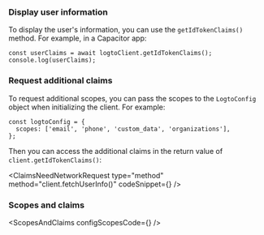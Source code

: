 

### Display user information

To display the user's information, you can use the `getIdTokenClaims()` method. For example, in a Capacitor app:

```tsx
const userClaims = await logtoClient.getIdTokenClaims();
console.log(userClaims);
```

### Request additional claims

<FindUserInfoMissing method="client.getIdTokenClaims()" />

<ScopesAndClaimsIntroduction />

To request additional scopes, you can pass the scopes to the `LogtoConfig` object when initializing the client. For example:

```tsx
const logtoConfig = {
  scopes: ['email', 'phone', 'custom_data', 'organizations'],
};
```

Then you can access the additional claims in the return value of `client.getIdTokenClaims()`:

<ClaimsNeedNetworkRequest
  type="method"
  method="client.fetchUserInfo()"
  codeSnippet={<FetchUserinfoCode />}
/>

### Scopes and claims

<ScopesAndClaims configScopesCode={<ScopesAndClaimsCode />} />
